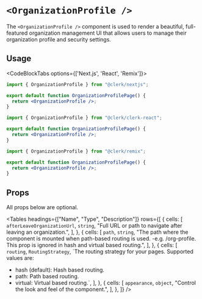 
# `<OrganizationProfile />`

<Images
  alt="Organization Profile Example"
  width={1024}
  height={548}
  src="/images/ui-components/component-org_profile.svg"
/>

The `<OrganizationProfile />` component is used to render a beautiful, full-featured organization management
UI that allows users to manage their organization profile and security settings.

## Usage

<CodeBlockTabs options={['Next.js', 'React', 'Remix']}>
```jsx copy filename="/pages/organization-profile/[[...index]].tsx"
import { OrganizationProfile } from "@clerk/nextjs";

export default function OrganizationProfilePage() {
  return <OrganizationProfile />;
}
```
```jsx copy filename="organization-profile.tsx"
import { OrganizationProfile } from "@clerk/clerk-react";

export default function OrganizationProfilePage() {
  return <OrganizationProfile />;
}
```
```jsx copy filename="/pages/organization-profile/$.tsx"
import { OrganizationProfile } from "@clerk/remix";

export default function OrganizationProfilePage() {
  return <OrganizationProfile />;
}
```
</CodeBlockTabs>

## Props

All props below are optional.

<Tables
  headings={["Name", "Type", "Description"]}
  rows={[
    {
      cells: [
        <code>afterLeaveOrganizationUrl</code>,
        <code>string</code>,
        "Full URL or path to navigate after leaving an organization.",
      ],
    },
    {
      cells: [
        <code>path</code>,
        <code>string</code>,
        "The path where the component is mounted when path-based routing is used. -e.g. /org-profile. This prop is ignored in hash and virtual based routing.",
      ],
    },
    {
      cells: [
        <code>routing</code>,
        <code>RoutingStrategy</code>,
        `The routing strategy for your pages. Supported values are:
- hash (default): Hash based routing.
- path: Path based routing.
- virtual: Virtual based routing.`,
      ],
    },
    {
      cells: [
        <code>appearance</code>,
        <code>object</code>,
        "Control the look and feel of the component.",
      ],
    },
  ]}
/>
